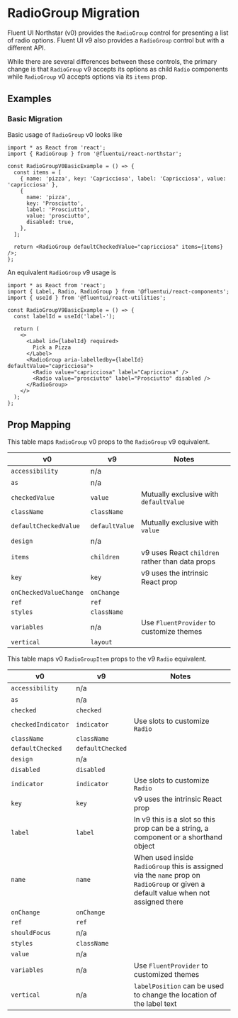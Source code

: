 
<Meta title="Concepts/Migration/from v0/Components/RadioGroup Migration" />

# RadioGroup Migration

Fluent UI Northstar (v0) provides the `RadioGroup` control for presenting a list of radio options. Fluent UI v9 also provides a `RadioGroup` control but with a different API.

While there are several differences between these controls, the primary change is that `RadioGroup` v9 accepts its options as child `Radio` components while `RadioGroup` v0 accepts options via its `items` prop.

## Examples

### Basic Migration

Basic usage of `RadioGroup` v0 looks like

```tsx
import * as React from 'react';
import { RadioGroup } from '@fluentui/react-northstar';

const RadioGroupV0BasicExample = () => {
  const items = [
    { name: 'pizza', key: 'Capricciosa', label: 'Capricciosa', value: 'capricciosa' },
    {
      name: 'pizza',
      key: 'Prosciutto',
      label: 'Prosciutto',
      value: 'prosciutto',
      disabled: true,
    },
  ];

  return <RadioGroup defaultCheckedValue="capricciosa" items={items} />;
};
```

An equivalent `RadioGroup` v9 usage is

```tsx
import * as React from 'react';
import { Label, Radio, RadioGroup } from '@fluentui/react-components';
import { useId } from '@fluentui/react-utilities';

const RadioGroupV9BasicExample = () => {
  const labelId = useId('label-');

  return (
    <>
      <Label id={labelId} required>
        Pick a Pizza
      </Label>
      <RadioGroup aria-labelledby={labelId} defaultValue="capricciosa">
        <Radio value="capricciosa" label="Capricciosa" />
        <Radio value="prosciutto" label="Prosciutto" disabled />
      </RadioGroup>
    </>
  );
};
```

## Prop Mapping

This table maps `RadioGroup` v0 props to the `RadioGroup` v9 equivalent.

| v0                     | v9             | Notes                                           |
| ---------------------- | -------------- | ----------------------------------------------- |
| `accessibility`        | n/a            |                                                 |
| `as`                   | n/a            |                                                 |
| `checkedValue`         | `value`        | Mutually exclusive with `defaultValue`          |
| `className`            | `className`    |                                                 |
| `defaultCheckedValue`  | `defaultValue` | Mutually exclusive with `value`                 |
| `design`               | n/a            |                                                 |
| `items`                | `children`     | v9 uses React `children` rather than data props |
| `key`                  | `key`          | v9 uses the intrinsic React prop                |
| `onCheckedValueChange` | `onChange`     |                                                 |
| `ref`                  | `ref`          |                                                 |
| `styles`               | `className`    |                                                 |
| `variables`            | n/a            | Use `FluentProvider` to customize themes        |
| `vertical`             | `layout`       |                                                 |

This table maps v0 `RadioGroupItem` props to the v9 `Radio` equivalent.

| v0                 | v9               | Notes                                                                                                                               |
| ------------------ | ---------------- | ----------------------------------------------------------------------------------------------------------------------------------- |
| `accessibility`    | n/a              |                                                                                                                                     |
| `as`               | n/a              |                                                                                                                                     |
| `checked`          | `checked`        |                                                                                                                                     |
| `checkedIndicator` | `indicator`      | Use slots to customize `Radio`                                                                                                      |
| `className`        | `className`      |                                                                                                                                     |
| `defaultChecked`   | `defaultChecked` |                                                                                                                                     |
| `design`           | n/a              |                                                                                                                                     |
| `disabled`         | `disabled`       |                                                                                                                                     |
| `indicator`        | `indicator`      | Use slots to customize `Radio`                                                                                                      |
| `key`              | `key`            | v9 uses the intrinsic React prop                                                                                                    |
| `label`            | `label`          | In v9 this is a slot so this prop can be a string, a component or a shorthand object                                                |
| `name`             | `name`           | When used inside `RadioGroup` this is assigned via the `name` prop on `RadioGroup` or given a default value when not assigned there |
| `onChange`         | `onChange`       |                                                                                                                                     |
| `ref`              | `ref`            |                                                                                                                                     |
| `shouldFocus`      | n/a              |                                                                                                                                     |
| `styles`           | `className`      |                                                                                                                                     |
| `value`            | n/a              |                                                                                                                                     |
| `variables`        | n/a              | Use `FluentProvider` to customized themes                                                                                           |
| `vertical`         | n/a              | `labelPosition` can be used to change the location of the label text                                                                |
